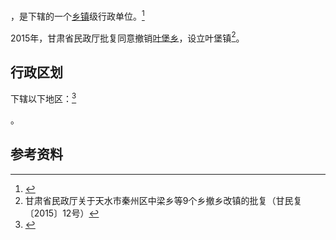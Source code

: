 {{中国乡级行政区|62/05/22/203/000}}

'''{{PAGENAMEBASE}}'''，是{{PRC admin/fullname|62/05/22/203/000|3}}下辖的一个[[乡镇|乡镇]]级行政单位。<ref>{{PRC admin/ref sgc|{{PRC admin/parent|62/05/22/203/000}}}}</ref>

2015年，甘肃省民政厅批复同意撤销[[叶堡乡|叶堡乡]]，设立叶堡镇<ref>甘肃省民政厅关于天水市秦州区中梁乡等9个乡撤乡改镇的批复（甘民复〔2015〕12号）</ref>。

== 行政区划 ==

{{PAGENAMEBASE}}下辖以下地区：<ref>{{PRC admin/ref sgc|62/05/22/203/000}}</ref>

{{PRC admin/children|62/05/22/203/000}}。

== 参考资料 ==

{{reflist}}

{{行政区划小作品}}
{{PRC admin/navcat|62/05/22/203/000}}